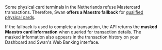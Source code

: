 Some physical card terminals in the Netherlands refuse Mastercard transactions.
Therefore, Swan **offers a Maestro fallback** for [qualified physical cards](../cards/physical/index.mdx#maestro).

If the fallback is used to complete a transaction, the API returns the **masked Maestro card information** when queried for transaction details.
The masked information also appears in the transaction history on your Dashboard and Swan's Web Banking interface.